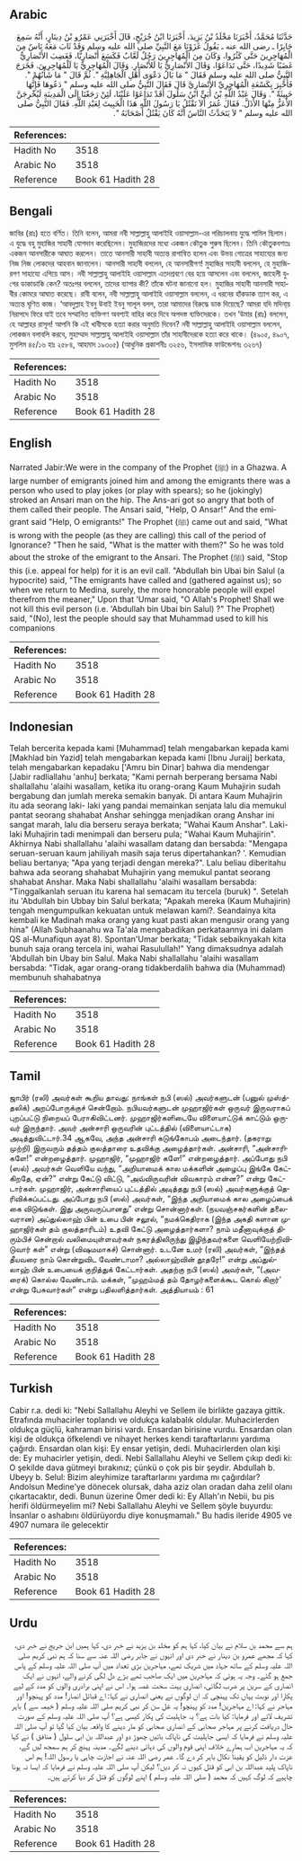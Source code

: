 ## Arabic


<div dir="rtl" lang="ar" style={{fontSize:'larger',backgroundColor:'#f8f9fa',padding:20}}>
حَدَّثَنَا مُحَمَّدٌ، أَخْبَرَنَا مَخْلَدُ بْنُ يَزِيدَ، أَخْبَرَنَا ابْنُ جُرَيْجٍ، قَالَ أَخْبَرَنِي عَمْرُو بْنُ دِينَارٍ، أَنَّهُ سَمِعَ جَابِرًا ـ رضى الله عنه ـ يَقُولُ غَزَوْنَا مَعَ النَّبِيِّ صلى الله عليه وسلم وَقَدْ ثَابَ مَعَهُ نَاسٌ مِنَ الْمُهَاجِرِينَ حَتَّى كَثُرُوا، وَكَانَ مِنَ الْمُهَاجِرِينَ رَجُلٌ لَعَّابٌ فَكَسَعَ أَنْصَارِيًّا، فَغَضِبَ الأَنْصَارِيُّ غَضَبًا شَدِيدًا، حَتَّى تَدَاعَوْا، وَقَالَ الأَنْصَارِيُّ يَا لَلأَنْصَارِ‏.‏ وَقَالَ الْمُهَاجِرِيُّ يَا لَلْمُهَاجِرِينَ‏.‏ فَخَرَجَ النَّبِيُّ صلى الله عليه وسلم فَقَالَ ‏"‏ مَا بَالُ دَعْوَى أَهْلِ الْجَاهِلِيَّةِ ‏"‏‏.‏ ثُمَّ قَالَ ‏"‏ مَا شَأْنُهُمْ ‏"‏‏.‏ فَأُخْبِرَ بِكَسْعَةِ الْمُهَاجِرِيِّ الأَنْصَارِيَّ قَالَ فَقَالَ النَّبِيُّ صلى الله عليه وسلم ‏"‏ دَعُوهَا فَإِنَّهَا خَبِيثَةٌ ‏"‏‏.‏ وَقَالَ عَبْدُ اللَّهِ بْنُ أُبَىٍّ ابْنُ سَلُولَ أَقَدْ تَدَاعَوْا عَلَيْنَا، لَئِنْ رَجَعْنَا إِلَى الْمَدِينَةِ لَيُخْرِجَنَّ الأَعَزُّ مِنْهَا الأَذَلَّ‏.‏ فَقَالَ عُمَرُ أَلاَ نَقْتُلُ يَا رَسُولَ اللَّهِ هَذَا الْخَبِيثَ لِعَبْدِ اللَّهِ‏.‏ فَقَالَ النَّبِيُّ صلى الله عليه وسلم ‏"‏ لاَ يَتَحَدَّثُ النَّاسُ أَنَّهُ كَانَ يَقْتُلُ أَصْحَابَهُ ‏"‏‏.‏
</div>
<div style={{backgroundColor:'#f8f9fa',padding:20, marginBottom: 10}}><table> <thead> <tr> <th>References:</th> <th></th> </tr> </thead> <tbody><tr><td>Hadith No</td><td>3518</td></tr><tr><td>Arabic No</td><td>3518</td></tr><tr><td>Reference</td><td>Book 61 Hadith 28</td></tr></tbody></table></div>

## Bengali


<div dir="ltr" lang="bn" style={{fontSize:'larger',backgroundColor:'#f8f9fa',padding:20}}>
জাবির (রাঃ) হতে বর্ণিত। তিনি বলেন, আমরা নবী সাল্লাল্লাহু আলাইহি ওয়াসাল্লাম-এর পরিচালনায় যুদ্ধে শামিল ছিলাম। এ যুদ্ধে বহু মুহাজির সাহাবী যোগদান করেছিলেন। মুহাজিরদের মধ্যে একজন কৌতুক পুরুষ ছিলেন। তিনি কৌতুকবশতঃ একজন আনসারীকে আঘাত করলেন। তাতে আনসারী সাহাবী অত্যন্ত রাগান্বিত হলেন এবং উভয় গোত্রের সাহায্যের জন্য নিজ নিজ লোকদের আহবান জানালেন। আনসারী সাহাবী বললেন, হে আনসারীগণ! মুহাজির সাহাবী বললেন, হে মুহাজিরগণ সাহায্যে এগিয়ে আস। নবী সাল্লাল্লাহু আলাইহি ওয়াসাল্লাম এতদশ্রবণে বের হয়ে আসলেন এবং বললেন, জাহেলী যুগের ডাকাডাকি কেন? অতঃপর বললেন, তাদের ব্যাপার কী? তাঁকে ঘটনা জানানো হল। মুহাজির সাহাবী আনসারী সাহাবীর কোমরে আঘাত করেছে। রাবী বলেন, নবী সাল্লাল্লাহু আলাইহি ওয়াসাল্লাম বললেন, এ ধরনের হাঁকডাক ত্যাগ কর, এ অত্যন্ত ঘৃণিত কাজ। ‘আবদুল্লাহ ইবনু উবাই ইবনু সালূল বলল, তারা আমাদের বিরুদ্ধে ডাক দিয়েছে? আমরা যদি মদিনা্য় নিরাপদে ফিরে যাই তবে সম্মানিত ব্যক্তিগণ অবশ্যই বাহির করে দিবে অপদস্ত ব্যক্তিদেরকে। তখন ‘উমার (রাঃ) বললেন, হে আল্লাহর রাসূল! আপনি কি এই খাবীসকে হত্যা করার অনুমতি দিবেন? নবী সাল্লাল্লাহু আলাইহি ওয়াসাল্লাম বললেন, লোকজন বলাবলি করবে, মুহাম্মাদ সাল্লাল্লাহু আলাইহি ওয়াসাল্লাম তাঁর সাহাবীদেরকে হত্যা করে থাকে। (৪৯০৫, ৪৯০৭, মুসলিম ৪৫/১৬ হাঃ ২৫৮৪, আহমাদ ১৯৩০৫) (আধুনিক প্রকাশনীঃ ৩২৫৬, ইসলামিক ফাউন্ডেশনঃ ৩২৬৭)
</div>
<div style={{backgroundColor:'#f8f9fa',padding:20, marginBottom: 10}}><table> <thead> <tr> <th>References:</th> <th></th> </tr> </thead> <tbody><tr><td>Hadith No</td><td>3518</td></tr><tr><td>Arabic No</td><td>3518</td></tr><tr><td>Reference</td><td>Book 61 Hadith 28</td></tr></tbody></table></div>

## English


<div dir="ltr" lang="en" style={{fontSize:'larger',backgroundColor:'#f8f9fa',padding:20}}>
Narrated Jabir:We were in the company of the Prophet (ﷺ) in a Ghazwa. A large number of emigrants joined him and among the emigrants there was a person who used to play jokes (or play with spears); so he (jokingly) stroked an Ansari man on the hip. The Ans-ari got so angry that both of them called their people. The Ansari said, "Help, O Ansar!" And the emigrant said "Help, O emigrants!" The Prophet (ﷺ) came out and said, "What is wrong with the people (as they are calling) this call of the period of Ignorance? "Then he said, "What is the matter with them?" So he was told about the stroke of the emigrant to the Ansari. The Prophet (ﷺ) said, "Stop this (i.e. appeal for help) for it is an evil call. "Abdullah bin Ubai bin Salul (a hypocrite) said, "The emigrants have called and (gathered against us); so when we return to Medina, surely, the more honorable people will expel therefrom the meaner," Upon that 'Umar said, "O Allah's Prophet! Shall we not kill this evil person (i.e. 'Abdullah bin Ubai bin Salul) ?" The Prophet) said, "(No), lest the people should say that Muhammad used to kill his companions
</div>
<div style={{backgroundColor:'#f8f9fa',padding:20, marginBottom: 10}}><table> <thead> <tr> <th>References:</th> <th></th> </tr> </thead> <tbody><tr><td>Hadith No</td><td>3518</td></tr><tr><td>Arabic No</td><td>3518</td></tr><tr><td>Reference</td><td>Book 61 Hadith 28</td></tr></tbody></table></div>

## Indonesian


<div dir="ltr" lang="id" style={{fontSize:'larger',backgroundColor:'#f8f9fa',padding:20}}>
Telah bercerita kepada kami [Muhammad] telah mengabarkan kepada kami [Makhlad bin Yazid] telah mengabarkan kepada kami [Ibnu Juraij] berkata, telah mengabarkan kepadaku ['Amru bin Dinar] bahwa dia mendengar [Jabir radliallahu 'anhu] berkata; "Kami pernah berperang bersama Nabi shallallahu 'alaihi wasallam, ketika itu orang-orang Kaum Muhajirin sudah bergabung dan jumlah mereka semakin banyak. Di antara Kaum Muhajirin itu ada seorang laki- laki yang pandai memainkan senjata lalu dia memukul pantat seorang shahabat Anshar sehingga menjadikan orang Anshar ini sangat marah, lalu dia berseru seraya berkata; "Wahai Kaum Anshar". Laki-laki Muhajirin tadi menimpali dan berseru pula; "Wahai Kaum Muhajirin". Akhirnya Nabi shallallahu 'alaihi wasallam datang dan bersabda: "Mengapa seruan-seruan kaum jahiliyah masih saja terus dipertahankan? '. Kemudian beliau bertanya; "Apa yang terjadi dengan mereka?". Lalu beliau diberitahu bahwa ada seorang shahabat Muhajirin yang memukul pantat seorang shahabat Anshar. Maka Nabi shallallahu 'alaihi wasallam bersabda: "Tinggalkanlah seruan itu karena hal semacam itu tercela (buruk) ". Setelah itu 'Abdullah bin Ubbay bin Salul berkata; "Apakah mereka (Kaum Muhajirin) tengah mengumpulkan kekuatan untuk melawan kami?. Seandainya kita kembali ke Madinah maka orang yang kuat pasti akan mengusir orang yang hina" (Allah Subhaanahu wa Ta'ala mengabadikan perkataannya ini dalam QS al-Munafiqun ayat 8). Spontan'Umar berkata; "Tidak sebaiknyakah kita bunuh saja orang tercela ini, wahai Rasulullah!" Yang dimaksudnya adalah 'Abdullah bin Ubay bin Salul. Maka Nabi shallallahu 'alaihi wasallam bersabda: "Tidak, agar orang-orang tidakberdalih bahwa dia (Muhammad) membunuh shahabatnya
</div>
<div style={{backgroundColor:'#f8f9fa',padding:20, marginBottom: 10}}><table> <thead> <tr> <th>References:</th> <th></th> </tr> </thead> <tbody><tr><td>Hadith No</td><td>3518</td></tr><tr><td>Arabic No</td><td>3518</td></tr><tr><td>Reference</td><td>Book 61 Hadith 28</td></tr></tbody></table></div>

## Tamil


<div dir="ltr" lang="ta" style={{fontSize:'larger',backgroundColor:'#f8f9fa',padding:20}}>
ஜாபிர் (ரலி) அவர்கள் கூறிய தாவது: நாங்கள் நபி (ஸல்) அவர்களுடன் (பனுல் முஸ்த்தலிக்) அறப்போருக்குச் சென்றோம். நபியவர்களுடன் முஹாஜிர்கள் ஒருவர் இருவராகப் புறப்பட்டு நிறையப் பேராகிவிட்டனர். முஹாஜிர்களிடையே விளையாட்டுக் காட்டும் ஒருவர் இருந்தார். அவர் அன்சாரி ஒருவரின் புட்டத்தில் (விளையாட்டாக) அடித்துவிட்டார்.34 ஆகவே, அந்த அன்சாரி கடுங்கோபம் அடைந்தார். (தகராறு முற்றி) இருவரும் தத்தம் குலத்தாரை உதவிக்கு அழைத்தார்கள். அன்சாரி, “அன்சாரிகளே!” என்றழைத்தார். முஹாஜிர், “முஹாஜிர் களே!” என்றழைத்தார். அப்போது நபி (ஸல்) அவர்கள் வெளியே வந்து, “அறியாமைக் கால மக்களின் அழைப்பு இங்கே கேட்கிறதே, ஏன்?” என்று கேட்டு விட்டு, “அவ்விருவரின் விவகாரம் என்ன?” என்று கேட்டார்கள். முஹாஜிர், அன்சாரியைப் புட்டத்தில் அடித்தது நபி (ஸல்) அவர்களுக்குத் தெரிவிக்கப்பட்டது. அப்போது நபி (ஸல்) அவர்கள், “இந்த அறியாமைக் கால அழைப்பைக் கை விடுங்கள். இது அருவருப்பானது” என்று சொன்னார்கள். (நயவஞ்சகர்களின் தலைவரான) அப்துல்லாஹ் பின் உபை பின் சலூல், “நமக்கெதிராக (இந்த அகதி களான முஹாஜிர்கள் தம் குலத்தாரிடம்) உதவி கேட்டு அழைத்தார்களா? நாம் மதீனாவுக்குத் திரும்பிச் சென்றால் வலிமையுள்ளவர்கள் நகரத்திலிருந்து இழிந்தவர்களை வெளியேற்றிவிடுவார் கள்” என்று (விஷமமாகச்) சொன்னார். உடனே உமர் (ரலி) அவர்கள், “இந்தத் தீயவரை நாம் கொன்றுவிட வேண்டாமா? அல்லாஹ்வின் தூதரே!” என்று அப்துல்லாஹ் பின் உபையைக் குறித்துக் கேட்டார்கள். அதற்கு நபி (ஸல்) அவர்கள், “(அவரைக்) கொல்ல வேண்டாம். மக்கள், “முஹம்மத் தம் தோழர்களைக்கூட கொல் கிறார்' என்று பேசுவார்கள்” என்று பதிலளித்தார்கள். அத்தியாயம் : 61
</div>
<div style={{backgroundColor:'#f8f9fa',padding:20, marginBottom: 10}}><table> <thead> <tr> <th>References:</th> <th></th> </tr> </thead> <tbody><tr><td>Hadith No</td><td>3518</td></tr><tr><td>Arabic No</td><td>3518</td></tr><tr><td>Reference</td><td>Book 61 Hadith 28</td></tr></tbody></table></div>

## Turkish


<div dir="ltr" lang="tr" style={{fontSize:'larger',backgroundColor:'#f8f9fa',padding:20}}>
Cabir r.a. dedi ki: "Nebi Sallallahu Aleyhi ve Sellem ile birlikte gazaya gittik. Etrafında muhacirler toplandı ve oldukça kalabalık oldular. Muhacirlerden oldukça güçlü, kahraman birisi vardı. Ensardan birisine vurdu. Ensardan olan kişi de oldukça öfkelendi ve nihayet herkes kendi taraftarlarını yardıma çağırdı. Ensardan olan kişi: Ey ensar yetişin, dedi. Muhacirlerden olan kişi de: Ey muhacirler yetişin, dedi. Nebi Sallallahu Aleyhi ve Sellem çıkıp dedi ki: O şekilde dava gütmeyi bırakınız; çünkü o çok pis bir şeydir. Abdullah b. Ubeyy b. Selul: Bizim aleyhimize taraftarlarını yardıma mı çağırdılar? Andolsun Medine'ye dönecek olursak, daha aziz olan oradan daha zelil olanı çıkartacaktır, dedi. Bunun üzerine Ömer dedi ki: Ey Allah'ın Nebii, bu pis herifi öldürmeyelim mi? Nebi Sallallahu Aleyhi ve Sellem şöyle buyurdu: İnsanlar o ashabını öldürüyordu diye konuşmamalı." Bu hadis ileride 4905 ve 4907 numara ile gelecektir
</div>
<div style={{backgroundColor:'#f8f9fa',padding:20, marginBottom: 10}}><table> <thead> <tr> <th>References:</th> <th></th> </tr> </thead> <tbody><tr><td>Hadith No</td><td>3518</td></tr><tr><td>Arabic No</td><td>3518</td></tr><tr><td>Reference</td><td>Book 61 Hadith 28</td></tr></tbody></table></div>

## Urdu


<div dir="rtl" lang="ur" style={{fontSize:'larger',backgroundColor:'#f8f9fa',padding:20}}>
ہم سے محمد بن سلام نے بیان کیا، کہا ہم کو مخلد بن یزید نے خبر دی، کہا ہمیں ابن جریج نے خبر دی، کہا کہ مجھے عمرو بن دینار نے خبر دی اور انہوں نے جابر رضی اللہ عنہ سے سنا کہ ہم نبی کریم صلی اللہ علیہ وسلم کے ساتھ جہاد میں شریک تھے، مہاجرین بڑی تعداد میں آپ صلی اللہ علیہ وسلم کے پاس جمع ہو گئے۔ وجہ یہ ہوئی کہ مہاجرین میں ایک صاحب تھے بڑے دل لگی کرنے والے، انہوں نے ایک انصاری کے سرین پر ضرب لگائی، انصاری بہت سخت غصہ ہوا۔ اس نے اپنی برادری والوں کو مدد کے لیے پکارا اور نوبت یہاں تک پہنچی کہ ان لوگوں نے یعنی انصاری نے کہا: اے قبائل انصار! مدد کو پہنچو! اور مہاجر نے کہا: اے مہاجرین! مدد کو پہنچو! یہ غل سن کر نبی کریم صلی اللہ علیہ وسلم ( خیمہ سے ) باہر تشریف لائے اور فرمایا: کیا بات ہے؟ یہ جاہلیت کی پکار کیسی ہے؟ آپ صلی اللہ علیہ وسلم کے صورت حال دریافت کرنے پر مہاجر صحابی کے انصاری صحابی کو مار دینے کا واقعہ بیان کیا گیا تو آپ صلی اللہ علیہ وسلم نے فرمایا کہ ایسی جاہلیت کی ناپاک باتیں چھوڑ دو اور عبداللہ بن ابی سلول ( منافق ) نے کہا کہ یہ مہاجرین اب ہمارے خلاف اپنی قوم والوں کی دہائی دینے لگے۔ مدینہ پہنچ کر ہم سمجھ لیں گے، عزت دار ذلیل کو یقیناً نکال باہر کر دے گا۔ عمر رضی اللہ عنہ نے اجازت چاہی یا رسول اللہ! ہم اس ناپاک پلید عبداللہ بن ابی کو قتل کیوں نہ کر دیں؟ لیکن آپ صلی اللہ علیہ وسلم نے فرمایا کہ ایسا نہ ہونا چاہیے کہ لوگ کہیں کہ محمد ( صلی اللہ علیہ وسلم ) اپنے لوگوں کو قتل کر دیا کرتے ہیں۔
</div>
<div style={{backgroundColor:'#f8f9fa',padding:20, marginBottom: 10}}><table> <thead> <tr> <th>References:</th> <th></th> </tr> </thead> <tbody><tr><td>Hadith No</td><td>3518</td></tr><tr><td>Arabic No</td><td>3518</td></tr><tr><td>Reference</td><td>Book 61 Hadith 28</td></tr></tbody></table></div>